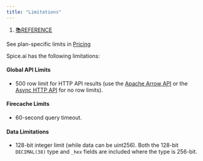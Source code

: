 ```yaml
---
title: "Limitations"
---
```


1. [📚REFERENCE](/reference)

See plan-specific limits in [Pricing](/getting-started/pricing)

Spice.ai has the following limitations:

#### Global API Limits

* 500 row limit for HTTP API results (use the [Apache Arrow API](/api/sql-query/apache-arrow-flight-api) or the [Async HTTP API](/api/sql-query/http-api-1) for no row limits).

#### Firecache Limits

* 60-second query timeout.

#### Data Limitations

* 128-bit integer limit (while data can be uint256). Both the 128-bit `DECIMAL(38)` type and `_hex` fields are included where the type is 256-bit.
